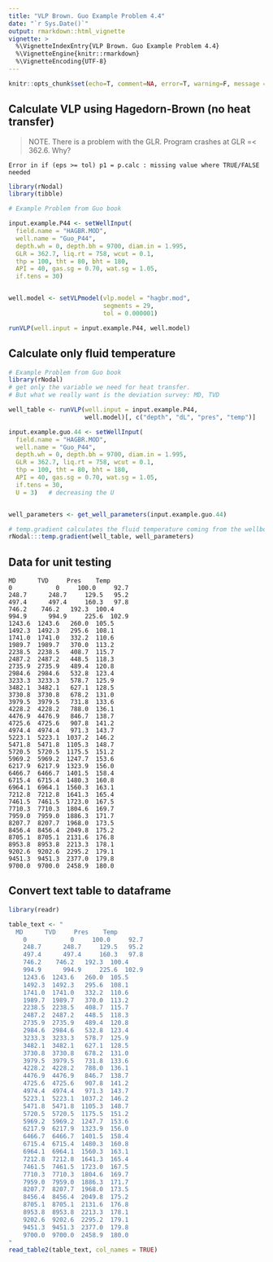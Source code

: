 ---
title: "VLP Brown. Guo Example Problem 4.4"
date: "`r Sys.Date()`"
output: rmarkdown::html_vignette
vignette: >
  %\VignetteIndexEntry{VLP Brown. Guo Example Problem 4.4}
  %\VignetteEngine{knitr::rmarkdown}
  %\VignetteEncoding{UTF-8}
---

```{r setup, include=F, error=T, message=F, warning=F}
knitr::opts_chunk$set(echo=T, comment=NA, error=T, warning=F, message = F, fig.align = 'center')
```

## Calculate VLP using Hagedorn-Brown (no heat transfer)

> NOTE. There is a problem with the GLR. Program crashes at GLR =< 362.6. Why?

    Error in if (eps >= tol) p1 = p.calc : missing value where TRUE/FALSE needed
    

```{r rows.print=30}
library(rNodal)
library(tibble)

# Example Problem from Guo book

input.example.P44 <- setWellInput(
  field.name = "HAGBR.MOD", 
  well.name = "Guo_P44", 
  depth.wh = 0, depth.bh = 9700, diam.in = 1.995, 
  GLR = 362.7, liq.rt = 758, wcut = 0.1, 
  thp = 100, tht = 80, bht = 180, 
  API = 40, gas.sg = 0.70, wat.sg = 1.05, 
  if.tens = 30)


well.model <- setVLPmodel(vlp.model = "hagbr.mod", 
                          segments = 29, 
                          tol = 0.000001)

runVLP(well.input = input.example.P44, well.model)
```


## Calculate only fluid temperature

```{r rows.print=30}
# Example Problem from Guo book
library(rNodal)
# get only the variable we need for heat transfer. 
# But what we really want is the deviation survey: MD, TVD

well_table <- runVLP(well.input = input.example.P44,
                     well.model)[, c("depth", "dL", "pres", "temp")]    

input.example.guo.44 <- setWellInput(
  field.name = "HAGBR.MOD",
  well.name = "Guo_P44", 
  depth.wh = 0, depth.bh = 9700, diam.in = 1.995, 
  GLR = 362.7, liq.rt = 758, wcut = 0.1, 
  thp = 100, tht = 80, bht = 180, 
  API = 40, gas.sg = 0.70, wat.sg = 1.05, 
  if.tens = 30,
  U = 3)   # decreasing the U


well_parameters <- get_well_parameters(input.example.guo.44)

# temp.gradient calculates the fluid temperature coming from the wellbore
rNodal:::temp.gradient(well_table, well_parameters)  
```


## Data for unit testing


    MD      TVD     Pres    Temp
    0	         0	   100.0	 92.7	
    248.7	   248.7	 129.5	 95.2	
    497.4	   497.4	 160.3   97.8	
    746.2    746.2	 192.3	100.4	
    994.9	   994.9	 225.6	102.9	
    1243.6	1243.6	 260.0	105.5	
    1492.3	1492.3	 295.6	108.1	
    1741.0	1741.0	 332.2	110.6	
    1989.7	1989.7	 370.0	113.2	
    2238.5	2238.5	 408.7	115.7	
    2487.2	2487.2	 448.5	118.3	
    2735.9	2735.9	 489.4	120.8	
    2984.6	2984.6	 532.8	123.4	
    3233.3	3233.3	 578.7	125.9	
    3482.1	3482.1	 627.1	128.5	
    3730.8	3730.8	 678.2	131.0	
    3979.5	3979.5	 731.8	133.6	
    4228.2	4228.2	 788.0	136.1	
    4476.9	4476.9	 846.7	138.7	
    4725.6	4725.6	 907.8	141.2	
    4974.4	4974.4	 971.3	143.7	
    5223.1	5223.1	1037.2	146.2	
    5471.8	5471.8	1105.3	148.7	
    5720.5	5720.5	1175.5	151.2	
    5969.2	5969.2	1247.7	153.6	
    6217.9	6217.9	1323.9	156.0	
    6466.7	6466.7	1401.5	158.4	
    6715.4	6715.4	1480.3	160.8	
    6964.1	6964.1	1560.3	163.1	
    7212.8	7212.8	1641.3	165.4	
    7461.5	7461.5	1723.0	167.5	
    7710.3	7710.3	1804.6	169.7	
    7959.0	7959.0	1886.3	171.7	
    8207.7	8207.7	1968.0	173.5	
    8456.4	8456.4	2049.8	175.2	
    8705.1	8705.1	2131.6	176.8	
    8953.8	8953.8	2213.3	178.1	
    9202.6	9202.6	2295.2	179.1	
    9451.3	9451.3	2377.0	179.8	
    9700.0	9700.0	2458.9	180.0	
    
## Convert text table to dataframe    
```{r}
library(readr)

table_text <- "
  MD      TVD     Pres    Temp
    0	         0	   100.0	 92.7	
    248.7	   248.7	 129.5	 95.2	
    497.4	   497.4	 160.3   97.8	
    746.2    746.2	 192.3	100.4	
    994.9	   994.9	 225.6	102.9	
    1243.6	1243.6	 260.0	105.5	
    1492.3	1492.3	 295.6	108.1	
    1741.0	1741.0	 332.2	110.6	
    1989.7	1989.7	 370.0	113.2	
    2238.5	2238.5	 408.7	115.7	
    2487.2	2487.2	 448.5	118.3	
    2735.9	2735.9	 489.4	120.8	
    2984.6	2984.6	 532.8	123.4	
    3233.3	3233.3	 578.7	125.9	
    3482.1	3482.1	 627.1	128.5	
    3730.8	3730.8	 678.2	131.0	
    3979.5	3979.5	 731.8	133.6	
    4228.2	4228.2	 788.0	136.1	
    4476.9	4476.9	 846.7	138.7	
    4725.6	4725.6	 907.8	141.2	
    4974.4	4974.4	 971.3	143.7	
    5223.1	5223.1	1037.2	146.2	
    5471.8	5471.8	1105.3	148.7	
    5720.5	5720.5	1175.5	151.2	
    5969.2	5969.2	1247.7	153.6	
    6217.9	6217.9	1323.9	156.0	
    6466.7	6466.7	1401.5	158.4	
    6715.4	6715.4	1480.3	160.8	
    6964.1	6964.1	1560.3	163.1	
    7212.8	7212.8	1641.3	165.4	
    7461.5	7461.5	1723.0	167.5	
    7710.3	7710.3	1804.6	169.7	
    7959.0	7959.0	1886.3	171.7	
    8207.7	8207.7	1968.0	173.5	
    8456.4	8456.4	2049.8	175.2	
    8705.1	8705.1	2131.6	176.8	
    8953.8	8953.8	2213.3	178.1	
    9202.6	9202.6	2295.2	179.1	
    9451.3	9451.3	2377.0	179.8	
    9700.0	9700.0	2458.9	180.0	
"    
read_table2(table_text, col_names = TRUE)
```

    
